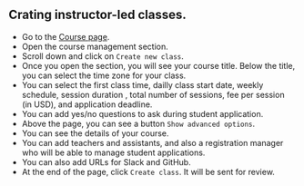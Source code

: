 ## Crating instructor-led classes.

- Go to the [Course page](https://app.iclasser.com/teach).
- Open the course management section.
- Scroll down and click on `Create new class`.
- Once you open the section, you will see your course title. Below the title, you can select the time zone for your class.
- You can select the first class time, dailly class start date, weekly schedule, session duration , total number of sessions, fee per session (in USD), and application deadline.
- You can add yes/no questions to ask during student application.
- Above the page, you can see a button `Show advanced options`.
- You can see the details of your course.
- You can add teachers and assistants, and also a registration manager who will be able to manage student applications.
- You can also add URLs for Slack and GitHub.
- At the end of the page, click `Create class`. It will be sent for review.
